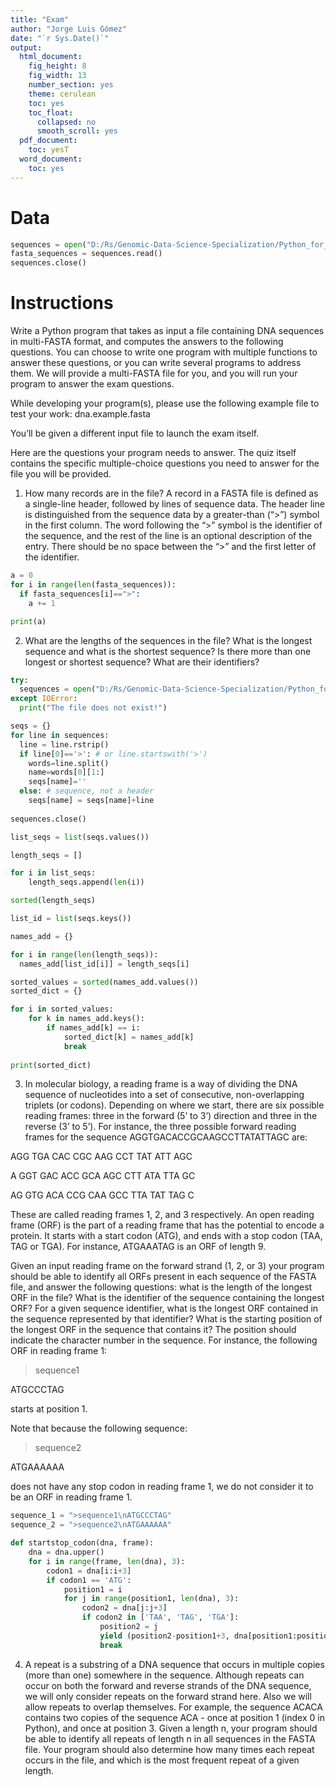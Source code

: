 ```yaml
---
title: "Exam"
author: "Jorge Luis Gómez"
date: "`r Sys.Date()`"
output:
  html_document: 
    fig_height: 8
    fig_width: 13
    number_section: yes
    theme: cerulean
    toc: yes
    toc_float:
      collapsed: no
      smooth_scroll: yes
  pdf_document:
    toc: yesT
  word_document:
    toc: yes
---
```

# Data

```python
sequences = open("D:/Rs/Genomic-Data-Science-Specialization/Python_for_Genomic_Data_Science/final_exam/data/dna.example.fasta",'r')
fasta_sequences = sequences.read()
sequences.close()
```

# Instructions

Write a Python program that takes as input a file containing DNA sequences in multi-FASTA format, and computes the answers to the following questions. You can choose to write one program with multiple functions to answer these questions, or you can write several programs to address them. We will provide a multi-FASTA file for you, and you will run your program to answer the exam questions. 

While developing your program(s), please use the following example file to test your work: dna.example.fasta

You'll be given a different input file to launch the exam itself.

Here are the questions your program needs to answer. The quiz itself contains the specific multiple-choice questions you need to answer for the file you will be provided.

(1) How many records are in the file? A record in a FASTA file is defined as a single-line header, followed by lines of sequence data. The header line is distinguished from the sequence data by a greater-than (">") symbol in the first column. The word following the ">" symbol is the identifier of the sequence, and the rest of the line is an optional description of the entry. There should be no space between the ">" and the first letter of the identifier. 

```python
a = 0
for i in range(len(fasta_sequences)):
  if fasta_sequences[i]==">":
    a += 1

print(a)
```


(2) What are the lengths of the sequences in the file? What is the longest sequence and what is the shortest sequence? Is there more than one longest or shortest sequence? What are their identifiers? 

```python
try:
  sequences = open("D:/Rs/Genomic-Data-Science-Specialization/Python_for_Genomic_Data_Science/final_exam/data/dna.example.fasta")
except IOError:
  print("The file does not exist!")

seqs = {}
for line in sequences:
  line = line.rstrip()
  if line[0]=='>': # or line.startswith('>')
    words=line.split()
    name=words[0][1:]
    seqs[name]=''
  else: # sequence, not a header
    seqs[name] = seqs[name]+line
    
sequences.close()
```

```python
list_seqs = list(seqs.values())

length_seqs = []

for i in list_seqs:
    length_seqs.append(len(i))

sorted(length_seqs)
```

```python
list_id = list(seqs.keys())

names_add = {}

for i in range(len(length_seqs)):
  names_add[list_id[i]] = length_seqs[i]

sorted_values = sorted(names_add.values())
sorted_dict = {}

for i in sorted_values:
    for k in names_add.keys():
        if names_add[k] == i:
            sorted_dict[k] = names_add[k]
            break
          
print(sorted_dict)
```



(3) In molecular biology, a reading frame is a way of dividing the DNA sequence of nucleotides into a set of consecutive, non-overlapping triplets (or codons). Depending on where we start, there are six possible reading frames: three in the forward (5' to 3') direction and three in the reverse (3' to 5'). For instance, the three possible forward reading frames for the sequence AGGTGACACCGCAAGCCTTATATTAGC are: 

AGG TGA CAC CGC AAG CCT TAT ATT AGC

A GGT GAC ACC GCA AGC CTT ATA TTA GC

AG GTG ACA CCG CAA GCC TTA TAT TAG C 

These are called reading frames 1, 2, and 3 respectively. An open reading frame (ORF) is the part of a reading frame that has the potential to encode a protein. It starts with a start codon (ATG), and ends with a stop codon (TAA, TAG or TGA). For instance, ATGAAATAG is an ORF of length 9.

Given an input reading frame on the forward strand (1, 2, or 3) your program should be able to identify all ORFs present in each sequence of the FASTA file, and answer the following questions: what is the length of the longest ORF in the file? What is the identifier of the sequence containing the longest ORF? For a given sequence identifier, what is the longest ORF contained in the sequence represented by that identifier? What is the starting position of the longest ORF in the sequence that contains it? The position should indicate the character number in the sequence. For instance, the following ORF in reading frame 1:

>sequence1

ATGCCCTAG

starts at position 1.

Note that because the following sequence:

>sequence2

ATGAAAAAA

does not have any stop codon in reading frame 1, we do not consider it to be an ORF in reading frame 1. 

```python
sequence_1 = ">sequence1\nATGCCCTAG"
sequence_2 = ">sequence2\nATGAAAAAA"
```

```python
def startstop_codon(dna, frame):
    dna = dna.upper()
    for i in range(frame, len(dna), 3):
        codon1 = dna[i:i+3]
        if codon1 == 'ATG':
            position1 = i
            for j in range(position1, len(dna), 3):
                codon2 = dna[j:j+3]
                if codon2 in ['TAA', 'TAG', 'TGA']:
                    position2 = j
                    yield (position2-position1+3, dna[position1:position2+3])
                    break
```


(4) A repeat is a substring of a DNA sequence that occurs in multiple copies (more than one) somewhere in the sequence. Although repeats can occur on both the forward and reverse strands of the DNA sequence, we will only consider repeats on the forward strand here. Also we will allow repeats to overlap themselves. For example, the sequence ACACA contains two copies of the sequence ACA - once at position 1 (index 0 in Python), and once at position 3. Given a length n, your program should be able to identify all repeats of length n in all sequences in the FASTA file. Your program should also determine how many times each repeat occurs in the file, and which is the most frequent repeat of a given length.